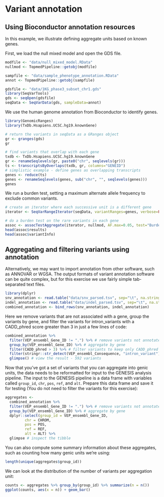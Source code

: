 
# Variant annotation

## Using Bioconductor annotation resources

In this example, we illustrate defining aggregate units based on known genes. 

First, we load the null mixed model and open the GDS file.

```r
modfile <- "data/null_mixed_model.RData"
nullmod <- TopmedPipeline::getobj(modfile)

sampfile <- "data/sample_phenotype_annotation.RData"
annot <- TopmedPipeline::getobj(sampfile)

gdsfile <- "data/1KG_phase3_subset_chr1.gds"
library(SeqVarTools)
gds <- seqOpen(gdsfile)
seqData <- SeqVarData(gds, sampleData=annot)
```

We use the human genome annotation from Bioconductor to identify genes.

```r
library(GenomicRanges)
library(TxDb.Hsapiens.UCSC.hg19.knownGene)

# return the variants in seqData as a GRanges object
gr <- granges(gds)
gr

# find variants that overlap with each gene
txdb <- TxDb.Hsapiens.UCSC.hg19.knownGene
gr <- renameSeqlevels(gr, paste0("chr", seqlevels(gr)))
ts <- transcriptsByOverlaps(txdb, gr, columns="GENEID")
# simplistic example - define genes as overlapping transcripts
genes <- reduce(ts)
genes <- renameSeqlevels(genes, sub("chr", "", seqlevels(genes)))
genes
```

We run a burden test, setting a maximum alternate allele frequency to exclude common variants.

```r
# create an iterator where each successive unit is a different gene
iterator <- SeqVarRangeIterator(seqData, variantRanges=genes, verbose=FALSE)

# do a burden test on the rare variants in each gene
assoc <- assocTestAggregate(iterator, nullmod, AF.max=0.05, test="Burden")
head(assoc$results)
head(assoc$variantInfo)
```



## Aggregating and filtering variants using annotation

Alternatively, we may want to import annotation from other software, such as ANNOVAR or WGSA. The output formats of variant annotation software can be quite complex, but for this exercise we use fairly simple tab-separated text files.

```r
library(dplyr)
snv_annotation <- read.table("data/snv_parsed.tsv", sep="\t", na.strings=".", header=TRUE, as.is=TRUE)
indel_annotation <- read.table("data/indel_parsed.tsv", sep="\t", na.strings=".", header=TRUE, as.is=TRUE)
combined_annotation <- bind_rows(snv_annotation, indel_annotation)
```

Here we remove variants that are not associated with a gene, group the variants by gene, and filter the variants for intron_variants with a CADD_phred score greater than 3 in just a few lines of code:
```r
combined_annotation %>% 
  filter(VEP_ensembl_Gene_ID != ".") %>% # remove variants not annotated with a Gene_ID
  group_by(VEP_ensembl_Gene_ID) %>% # aggregate by gene
  filter(CADD_phred > 3) %>% # filter variants to keep only CADD_phred greater than 3
  filter(stringr::str_detect(VEP_ensembl_Consequence, "intron_variant")) %>% # keep intron variants
  glimpse() # view the result - 592 variants
```

Now that you've got a set of variants that you can aggregate into genic units, the data needs to be reformatted for input to the GENESIS analysis pipeline. The input to the GENESIS pipeline is a data frame with variables called `group_id`, `chr`, `pos`, `ref`, and `alt`. Prepare this data frame and save it for testing (You do not need to filter the variants for this exercise):
```r
aggregates <-
  combined_annotation %>%
  filter(VEP_ensembl_Gene_ID != ".") %>% # remove variants not annotated with a Gene_ID
  group_by(VEP_ensembl_Gene_ID) %>% # aggregate by gene
  dplyr::select(group_id = VEP_ensembl_Gene_ID,
         chr = CHROM,
         pos = POS,
         ref = REF,
         alt = ALT) %>%
  glimpse # inspect the tibble
```

You can also compute some summary information about these aggregates, such as counting how many genic units we're using:
```r
length(unique(aggregates$group_id))
```

We can look at the distribution of the number of variants per aggregation unit:
```r
counts <- aggregates %>% group_by(group_id) %>% summarize(n = n())
ggplot(counts, aes(x = n)) + geom_bar()
```
